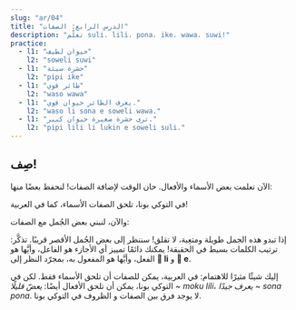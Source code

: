 ```yaml
---
slug: "ar/04"
title: "الدرس الرابع: الصفات"
description: "تعلّم suli، lili، pona، ike، wawa، suwi!"
practice:
  - l1: "حيوان لطيف"
    l2: "soweli suwi"
  - l1: "حشرة سيئة"
    l2: "pipi ike"
  - l1: "طائر قوي"
    l2: "waso wawa"
  - l1: "يعرف الطائر حيوان قوي."
    l2: "waso li sona e soweli wawa."
  - l1: "ترى حشرة صغيرة حيوان كبير."
    l2: "pipi lili li lukin e soweli suli."
---
```



## صِف!

الآن تعلمت بعض الأسماء والأفعال. حان الوقت لإضافة الصفات!
لنحفظ بعضًا منها:

<List>
  <Word sl="suli" m="كبير، عظيم، مهم" />
  <Word sl="lili" m="صغير" />
  <Word sl="pona" m="جيّد" />
  <Word sl="ike" m="سيّء" />
  <Word sl="wawa" m="قوي، رائع" />
  <Word sl="sona" m="عليم، مثقّف، حكيم" />
  <Word sl="suwi" m="لطيف" />
</List>

في التوكي بونا، تلحق الصفات الأسماء، كما في العربية!

<List>
  <Word sl="soweli suli" m="حيوان كبير" />
  <Word sl="pipi lili" m="حشرة صغيرة" />
  <Word sl="waso suwi" m="طائر لطيف" />
</List>

والآن، لنبني بعض الجُمل مع الصفات:

<List>
  <Sentence
    sl="waso li lukin e soweli suwi."
    m="يرى الطائر حيوانًا لطيفًا."
  />
  <Sentence
    sl="soweli wawa li moku e kasi suli."
    m="يأكل الحيوان القوي نباتاتٍ كبيرة."
  />
  <Sentence
    sl="pipi ike li moku lili e soweli."
    m="تعضّ الحشرات اللئيمة الحيوان قليلًا."
  />
  <Sentence
    sl="waso sona li sona pona e pipi."
    m="يعرف الطائر الحكيم الحشرات جيّدًا."
  />
</List>

إذا تبدو هذه الجمل طويلة ومتعِبة، لا تقلق! سننظر إلى بعض الجُمل الأقصر قريبًا. تذكَّر: ترتيب الكلمات بسيط في الحقيقة! يمكنك دائمًا تمييز أي الأجازء هو الفاعل، وأيَّها هو الفعل، وأيَّها هو المفعول به، بمجرّد النظر إلى **󱤧 li** و **󱤉 e**.

إليك شيئًا مثيرًا للاهتمام: في العربية، يمكن للصفات أن تلحق الأسماء فقط. لكن في التوكي بونا، يمكن أن تلحق الأفعال أيضًا: _يعضّ قليلًا_ ~ _moku lili_، _يعرف جيدًا_ ~ _sona pona_. لا يوجد فرق بين الصفات و الظروف في التوكي بونا.

<Practice exercises={frontmatter.practice} />
